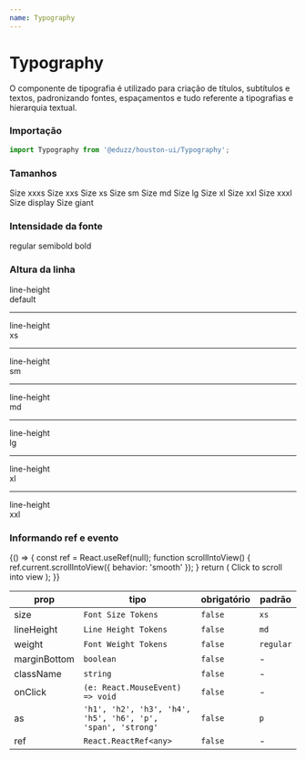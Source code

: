 ```yaml
---
name: Typography
---
```




# Typography

O componente de tipografia é utilizado para criação de títulos, subtítulos e textos, padronizando fontes, espaçamentos e tudo
referente a tipografias e hierarquia textual.

### Importação

```js
import Typography from '@eduzz/houston-ui/Typography';
```

### Tamanhos

<Playground>
  <Typography size='xxxs'>Size xxxs</Typography>
  <Typography size='xxs'>Size xxs</Typography>
  <Typography size='xs'>Size xs</Typography>
  <Typography size='sm'>Size sm</Typography>
  <Typography size='md'>Size md</Typography>
  <Typography size='lg'>Size lg</Typography>
  <Typography size='xl'>Size xl</Typography>
  <Typography size='xxl'>Size xxl</Typography>
  <Typography size='xxxl'>Size xxxl</Typography>
  <Typography size='display'>Size display</Typography>
  <Typography size='giant'>Size giant</Typography>
</Playground>

### Intensidade da fonte

<Playground>
  <Typography weight='regular'>regular</Typography>
  <Typography weight='semibold'>semibold</Typography>
  <Typography weight='bold'>bold</Typography>
</Playground>

### Altura da linha

<Playground>
  <Typography lineHeight='default'>
    line-height
    <br />
    default
  </Typography>
  <hr style={{ margin: '10px 0' }} />
  <Typography lineHeight='xs'>
    line-height
    <br />
    xs
  </Typography>
  <hr style={{ margin: '10px 0' }} />
  <Typography lineHeight='sm'>
    line-height
    <br />
    sm
  </Typography>
  <hr style={{ margin: '10px 0' }} />
  <Typography lineHeight='md'>
    line-height
    <br />
    md
  </Typography>
  <hr style={{ margin: '10px 0' }} />
  <Typography lineHeight='lg'>
    line-height
    <br />
    lg
  </Typography>
  <hr style={{ margin: '10px 0' }} />
  <Typography lineHeight='xl'>
    line-height
    <br />
    xl
  </Typography>
  <hr style={{ margin: '10px 0' }} />
  <Typography lineHeight='xxl'>
    line-height
    <br />
    xxl
  </Typography>
</Playground>

### Informando ref e evento

<Playground>
  {() => {
    const ref = React.useRef(null);
    function scrollIntoView() {
      ref.current.scrollIntoView({
        behavior: 'smooth'
      });
    }
    return (
      <Typography ref={ref} lineHeight='default' onClick={scrollIntoView}>
        Click to scroll into view
      </Typography>
    );
  }}
</Playground>

| prop         | tipo                                                        | obrigatório | padrão    |
| ------------ | ----------------------------------------------------------- | ----------- | --------- |
| size         | `Font Size Tokens`                                          | `false`     | `xs`      |
| lineHeight   | `Line Height Tokens`                                        | `false`     | `md`      |
| weight       | `Font Weight Tokens`                                        | `false`     | `regular` |
| marginBottom | `boolean`                                                   | `false`     | -         |
| className    | `string`                                                    | `false`     | -         |
| onClick      | `(e: React.MouseEvent) => void`                             | `false`     | -         |
| as           | `'h1', 'h2', 'h3', 'h4', 'h5', 'h6', 'p', 'span', 'strong'` | `false`     | `p`       |
| ref          | `React.ReactRef<any>`                                       | `false`     | -         |
